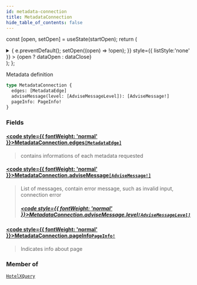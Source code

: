 ```yaml
---
id: metadata-connection
title: MetadataConnection
hide_table_of_contents: false
---
```






const [open, setOpen] = useState(startOpen);
return (
<details {...(open ? { open: true } : {})} className="details" style={{ border:'none', boxShadow:'none', background:'var(--ifm-background-color)' }}>
<summary
onClick={(e) => {
e.preventDefault();
setOpen((open) => !open);
}}
style={{ listStyle:'none' }} >
{open ? dataOpen : dataClose}
</summary>
{open && children}
</details>
);
};

Metadata definition

```graphql
type MetadataConnection {
  edges: [MetadataEdge]
  adviseMessage(level: [AdviseMessageLevel]): [AdviseMessage!]
  pageInfo: PageInfo!
}
```

### Fields

#### [<code style={{ fontWeight: 'normal' }}>MetadataConnection.<b>edges</b></code>](#)<Bullet />[`[MetadataEdge]`](/api/objects/metadata-edge) <Badge class="badge badge--secondary" text="list"/> <Badge class="badge badge--secondary" text="object"/>

> contains informations of each metadata requested

#### [<code style={{ fontWeight: 'normal' }}>MetadataConnection.<b>adviseMessage</b></code>](#)<Bullet />[`[AdviseMessage!]`](/api/objects/advise-message) <Badge class="badge badge--secondary" text="list"/> <Badge class="badge badge--secondary" text="object"/>

> List of messages, contain error message, such as invalid input, connection error
>
> ##### [<code style={{ fontWeight: 'normal' }}>MetadataConnection.adviseMessage.<b>level</b></code>](#)<Bullet />[`[AdviseMessageLevel]`](/api/enums/advise-message-level) <Badge class="badge badge--secondary" text="list"/> <Badge class="badge badge--secondary" text="enum"/>

#### [<code style={{ fontWeight: 'normal' }}>MetadataConnection.<b>pageInfo</b></code>](#)<Bullet />[`PageInfo!`](/api/objects/page-info) <Badge class="badge badge--secondary" text="non-null"/> <Badge class="badge badge--secondary" text="object"/>

> Indicates info about page

### Member of

[`HotelXQuery`](/api/objects/hotel-xquery) <Badge class="badge badge--secondary" text="object"/>

